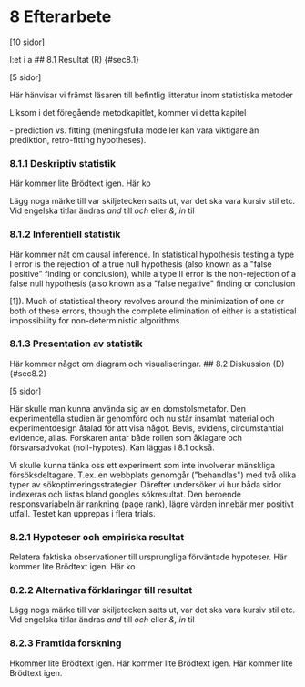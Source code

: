 # 8 Efterarbete {#chap08}

\[10 sidor\]

I:et i a
## 8.1 Resultat (R) {#sec8.1}

\[5 sidor\]

Här hänvisar vi främst läsaren till befintlig litteratur inom statistiska metoder

Liksom i det föregående metodkapitlet, kommer vi detta kapitel

\- prediction vs. fitting (meningsfulla modeller kan vara viktigare än prediktion, retro-fitting hypotheses).

### 8.1.1 Deskriptiv statistik {#sub8.1.1}

Här kommer lite Brödtext igen. Här ko

Lägg noga märke till var skiljetecken satts ut, var det ska vara kursiv stil etc. Vid engelska titlar ändras *and* till *och* eller *&, in* til

### 8.1.2 Inferentiell statistik {#sub8.1.2}

Här kommer nåt om causal inference. In statistical hypothesis testing a type I error is the rejection of a true null hypothesis (also known as a \"false positive\" finding or conclusion), while a type II error is the non-rejection of a false null hypothesis (also known as a \"false negative\" finding or conclusion

\[1\]). Much of statistical theory revolves around the minimization of one or both of these errors, though the complete elimination of either is a statistical impossibility for non-deterministic algorithms.

### 8.1.3 Presentation av statistik {#sub8.1.3}

Här kommer något om diagram och visualiseringar.
## 8.2 Diskussion (D) {#sec8.2}

\[5 sidor\]

Här skulle man kunna använda sig av en domstolsmetafor. Den experimentella studien är genomförd och nu står insamlat material och experimentdesign åtalad för att visa något. Bevis, evidens, circumstantial evidence, alias. Forskaren antar både rollen som åklagare och försvarsadvokat (noll-hypotes). Kan läggas i 8.1 också.

Vi skulle kunna tänka oss ett experiment som inte involverar mänskliga försöksdeltagare. T.ex. en webbplats genomgår (\"behandlas\") med två olika typer av sökoptimeringsstrategier. Därefter undersöker vi hur båda sidor indexeras och listas bland googles sökresultat. Den beroende responsvariabeln är rankning (page rank), lägre värden innebär mer positivt utfall. Testet kan upprepas i flera trials.

### 8.2.1 Hypoteser och empiriska resultat {#sub8.2.1}

Relatera faktiska observationer till ursprungliga förväntade hypoteser. Här kommer lite Brödtext igen. Här ko

### 8.2.2 Alternativa förklaringar till resultat {#sub8.2.2}

Lägg noga märke till var skiljetecken satts ut, var det ska vara kursiv stil etc. Vid engelska titlar ändras *and* till *och* eller *&, in* til

### 8.2.3 Framtida forskning {#sub8.2.3}

Hkommer lite Brödtext igen. Här kommer lite Brödtext igen. Här kommer lite Brödtext igen.

